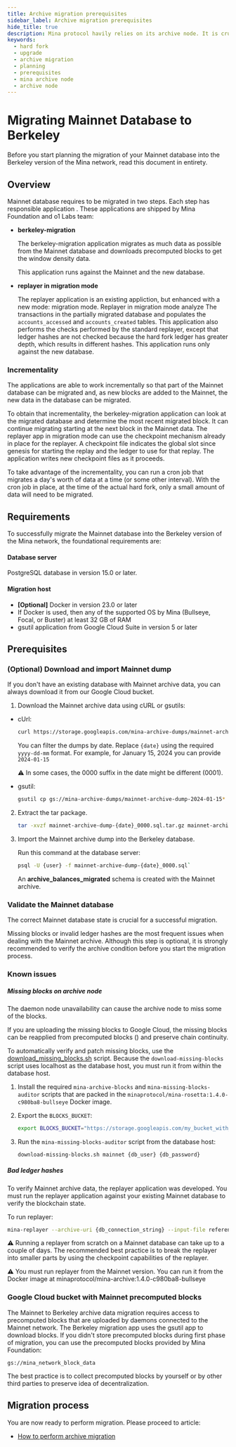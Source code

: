 ```yaml
---
title: Archive migration prerequisites
sidebar_label: Archive migration prerequisites
hide_title: true
description: Mina protocol havily relies on its archive node. It is crucial to properly migrate archives from mainnet to berkeley 
keywords:
  - hard fork
  - upgrade
  - archive migration
  - planning 
  - prerequisites
  - mina archive node
  - archive node
---
```


# Migrating Mainnet Database to Berkeley

Before you start planning the migration of your Mainnet database into the Berkeley version of the Mina network, read this document in entirety.

## Overview

Mainnet database requires to be migrated in two steps. Each step has responsible application .
These applications are shipped by Mina Foundation and o1 Labs team:

- **berkeley-migration**

  The berkeley-migration application migrates as much data as possible from the Mainnet database and downloads precomputed blocks to get the window density data. 
  
  This application runs against the Mainnet and the new database.

- **replayer in migration mode**

  The replayer application is an existing appliction, but enhanced with a new mode: migration mode. Replayer in migration mode analyze The transactions in the partially migrated database and populates the `accounts_accessed` and `accounts_created` tables. This application also performs the checks performed by the standard replayer, except that ledger hashes are not checked because the hard fork ledger has greater depth, which results in different hashes. This application runs only against the new database.

### Incrementality

The applications are able to work incrementally so that part of the Mainnet database can be migrated and, as new blocks are added to the Mainnet, the new data in the database can be migrated.

To obtain that incrementality, the berkeley-migration application can look at the migrated database and determine the most recent migrated block. It can continue migrating starting at the next block in the Mainnet data. The replayer app in migration mode can use the checkpoint mechanism already in place for the replayer. A checkpoint file indicates the global slot since genesis for starting the replay and the ledger to use for that replay. The application writes new checkpoint files as it proceeds.

To take advantage of the incrementality, you can run a cron job that migrates a day's worth of data at a time (or some other interval). With the cron job in place, at the time of the actual hard fork, only a small amount of data will need to be migrated.

## Requirements

To successfully migrate the Mainnet database into the Berkeley version of the Mina network, the foundational requirements are:

#### Database server

PostgreSQL database in version 15.0 or later.

#### Migration host

- **[Optional]** Docker in version 23.0 or later
- If Docker is used, then any of the supported OS by Mina (Bullseye, Focal, or Buster)
at least 32 GB of RAM
- gsutil application from Google Cloud Suite in version 5 or later

## Prerequisites

### (Optional) Download and import Mainnet dump

If you don't have an existing database with Mainnet archive data, you can always download it from our Google Cloud bucket. 

1. Download the Mainnet archive data using cURL or gsutils:

- cUrl:

   ```sh
   curl https://storage.googleapis.com/mina-archive-dumps/mainnet-archive-dump-{date}_0000.sql.tar.gz
   ```


   You can filter the dumps by date. Replace `{date}` using the required `yyyy-dd-mm` format. For example, for January 15, 2024 you can provide `2024-01-15`

   :warning: In some cases, the 0000 suffix in the date might be different (0001).


- gsutil:
   
   ```sh
   gsutil cp gs://mina-archive-dumps/mainnet-archive-dump-2024-01-15* .
   ```

2. Extract the tar package.

   ```sh
   tar -xvzf mainnet-archive-dump-{date}_0000.sql.tar.gz mainnet-archive-dump-{date}_0000.sql
   ```

3. Import the Mainnet archive dump into the Berkeley database.

   Run this command at the database server:

   ```sh
   psql -U {user} -f mainnet-archive-dump-{date}_0000.sql`
   ```

   An **archive_balances_migrated** schema is created with the Mainnet archive.

### Validate the Mainnet database

The correct Mainnet database state is crucial for a successful migration. 

Missing blocks or invalid ledger hashes are the most frequent issues when dealing with the Mainnet archive. Although this step is optional, it is strongly recommended to verify the archive condition before you start the migration process.

### Known issues

##### Missing blocks on archive node

The daemon node unavailability can cause the archive node to miss some of the blocks. 

If you are uploading the missing blocks to Google Cloud, the missing blocks can be reapplied from precomputed blocks () and preserve chain continuity. 

To automatically verify and patch missing blocks, use the [download_missing_blocks.sh](https://raw.githubusercontent.com/MinaProtocol/mina/rampup/src/app/rosetta/download-missing-blocks.sh) script. Because the `download-missing-blocks` script uses localhost as the database host, you must run it from within the database host.

1. Install the required `mina-archive-blocks` and `mina-missing-blocks-auditor` scripts that are packed in the `minaprotocol/mina-rosetta:1.4.0-c980ba8-bullseye` Docker image.

2. Export the `BLOCKS_BUCKET`:

   ```sh
   export BLOCKS_BUCKET="https://storage.googleapis.com/my_bucket_with_precomputed_blocks"

3. Run the `mina-missing-blocks-auditor` script from the database host:

   ```sh
   download-missing-blocks.sh mainnet {db_user} {db_password}
   ```

##### Bad ledger hashes

To verify Mainnet archive data, the replayer application was developed. You must run the replayer application against your existing Mainnet database to verify the blockchain state.

To run replayer:

```sh
mina-replayer --archive-uri {db_connection_string} --input-file reference_replayer_input.json --output-file reference_replayer_output.json --checkpoint-interval 100
```

:warning: Running a replayer from scratch on a Mainnet database can take up to a couple of days. The recommended best practice is to break the replayer into smaller parts by using the checkpoint capabilities of the replayer.

:warning: You must run replayer from the Mainnet version. You can run it from the Docker image at minaprotocol/mina-archive:1.4.0-c980ba8-bullseye

### Google Cloud bucket with Mainnet precomputed blocks

The Mainnet to Berkeley archive data migration requires access to precomputed blocks that are uploaded by daemons connected to the Mainnet network. The Berkeley migration app uses the gsutil app to download blocks. If you didn't store precomputed blocks during first phase of migration, you can use the precomputed blocks provided by Mina Foundation:

`gs://mina_network_block_data`

The best practice is to collect precomputed blocks by yourself or by other third parties to preserve idea of decentralization. 

## Migration process

You are now ready to perform migration. Please proceed to article:

- [How to perform archive migration](/hard-fork-upgrade/migrating-mainne-database-to-berkeley)
